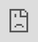 ```yaml
---
title: autoSmry
description: A lightweight, modern-looking, automatic text summarizer
author: Bruce Meng
date: '2018-04-30'
slug: autosmry
categories: []
tags:
  - bot
  - nlp
  - text
---
```


<!-- Code to make iframe go fullscreen -->
<!-- https://stackoverflow.com/questions/5867985/full-screen-iframe-with-a-height-of-100 -->

<body style="margin:0px;padding:0px;overflow:hidden">
    
<iframe src="http://www.google.com" frameborder="0" style="overflow:hidden;overflow-x:hidden;overflow-y:hidden;height:150%;width:150%;position:absolute;top:0px;left:0px;right:0px;bottom:0px" height="150%" width="150%">

</iframe>

</body>